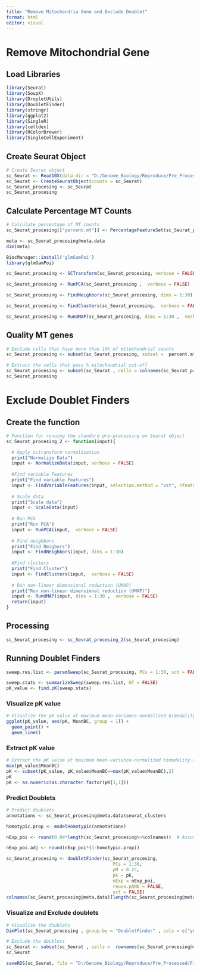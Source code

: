 ---
title: "Remove Mitochondria Gene and Exclude Doublet"
format: html
editor: visual
---

# Remove Mitochondrial Gene

## Load Libraries

```{r}
library(Seurat)
library(SoupX)
library(DropletUtils)
library(DoubletFinder)
library(stringr)
library(ggplot2)
library(SingleR)
library(celldex)
library(RColorBrewer)
library(SingleCellExperiment)
```

## Create Seurat Object

```{r}
# Create Seurat object
sc_Seurat <- Read10X(data.dir = "D:/Genome_Biology/Reproduce/Pre_Processed/SoupX") # Directory of corrected expression matrices processed by SoupX
sc_Seurat <- CreateSeuratObject(counts = sc_Seurat)
sc_Seurat_procesing <- sc_Seurat
sc_Seurat_procesing
```

## Calculate Percentage MT Counts

```{r}
# Calculate percentage of MT counts
sc_Seurat_procesing[["percent.mt"]] <- PercentageFeatureSet(sc_Seurat_procesing, pattern = "^MT-")
```

```{r}
meta <- sc_Seurat_procesing@meta.data
dim(meta)
```

```{r}
BiocManager::install('glmGamPoi')
library(glmGamPoi)
```

```{r}
sc_Seurat_procesing <- SCTransform(sc_Seurat_procesing, verbose = FALSE)
```

```{r}
sc_Seurat_procesing <- RunPCA(sc_Seurat_procesing ,  verbose = FALSE)
```

```{r}
sc_Seurat_procesing <- FindNeighbors(sc_Seurat_procesing, dims = 1:30)
```

```{r}
sc_Seurat_procesing <- FindClusters(sc_Seurat_procesing,  verbose = FALSE)
```

```{r}
sc_Seurat_procesing <- RunUMAP(sc_Seurat_procesing, dims = 1:30 ,  verbose = FALSE)
```

## Quality MT genes

```{r}
# Exclude cells that have more than 10% of mitochondrial counts
sc_Seurat_procesing <- subset(sc_Seurat_procesing, subset =  percent.mt < 10)
```

```{r}
# Extract the cells that pass % mitochondrial cut-off
sc_Seurat_procesing <- subset(sc_Seurat , cells = colnames(sc_Seurat_procesing))
sc_Seurat_procesing
```

# Exclude Doublet Finders

## Create the function

```{r}
# Function for running the standard pre-processing on Seurat object
sc_Seurat_procesing_2 <- function(input){

  # Apply sctransform normalization
  print("Normalize Data")
  input <- NormalizeData(input, verbose = FALSE)
  
  #Find variable Features 
  print("Find variable Features")
  input <- FindVariableFeatures(input, selection.method = "vst", nfeatures = 2000)
  
  # Scale data 
  print("Scale data")
  input <- ScaleData(input)
  
  # Run PCA
  print("Run PCA")
  input <- RunPCA(input,  verbose = FALSE)
  
  # Find neighbors
  print("Find Neigbors")
  input <- FindNeighbors(input, dims = 1:30)
  
  #Find clusters
  print("Find Cluster")
  input <- FindClusters(input,  verbose = FALSE)
  
  # Run non-linear dimensional reduction (UMAP)
  print("Run non-linear dimensional reduction (UMAP)")
  input <- RunUMAP(input, dims = 1:30 ,  verbose = FALSE)
  return(input)
}
```

## Processing

```{r}
sc_Seurat_procesing <- sc_Seurat_procesing_2(sc_Seurat_procesing)
```

## Running Doublet Finders

```{r}
sweep.res.list <- paramSweep(sc_Seurat_procesing, PCs = 1:30, sct = FALSE,num.cores = 1) # num.score default = 1
```

```{r}
sweep.stats <- summarizeSweep(sweep.res.list, GT = FALSE)
pK_value <- find.pK(sweep.stats)
```

### Visualize pK value

```{r}
# Visualize the pK value at maximum mean-variance-normalized bimodality coefficient (MeanBC)  
ggplot(pK_value, aes(pK, MeanBC, group = 1)) +
  geom_point() +
  geom_line()
```

### Extract pK value

```{r}
# Extract the pK value at maximum mean-variance-normalized bimodality coefficient (MeanBC)
max(pK_value$MeanBC)
pK <- subset(pK_value, pK_value$MeanBC==max(pK_value$MeanBC),2)
pK
pK <- as.numeric(as.character.factor(pK[1,1]))
```

### Predict Doublets

```{r}
# Predict doublets 
annotations <- sc_Seurat_procesing@meta.data$seurat_clusters

homotypic.prop <- modelHomotypic(annotations)

nExp_poi <- round(0.04*length(sc_Seurat_procesing%>%colnames))  # Assuming 4.0% doublet formation rate according to the 10x protocol

nExp_poi.adj <- round(nExp_poi*(1-homotypic.prop))
```

```{r}
sc_Seurat_procesing <- doubletFinder(sc_Seurat_procesing, 
                                        PCs = 1:30, 
                                        pN = 0.25, 
                                        pK = pK, 
                                        nExp = nExp_poi, 
                                        reuse.pANN = FALSE, 
                                        sct = FALSE)
colnames(sc_Seurat_procesing@meta.data)[length(sc_Seurat_procesing@meta.data)] <- "DoubletFinder"
```

### Visualize and Exclude doublets

```{r}
# Visualise the doublets 
DimPlot(sc_Seurat_procesing , group.by = "DoubletFinder" , cols = c("yellow" , "grey"))
```

```{r}
# Exclude the doublets
sc_Seurat <- subset(sc_Seurat , cells =  rownames(sc_Seurat_procesing@meta.data[sc_Seurat_procesing@meta.data$DoubletFinder == "Singlet",]))
sc_Seurat
```

```{r}
saveRDS(sc_Seurat, file = "D:/Genome_Biology/Reproduce/Pre_Processed/Final_Preprocessed.rds")
```
